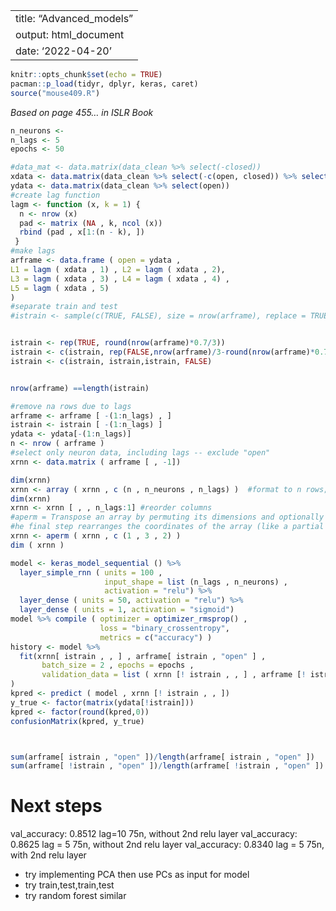--
title: "Advanced_models"
output: html_document
date: '2022-04-20'
---

```{r setup, include=FALSE}
knitr::opts_chunk$set(echo = TRUE)
pacman::p_load(tidyr, dplyr, keras, caret)
source("mouse409.R")
```






*Based on page 455... in ISLR Book*

```{r}
n_neurons <- 
n_lags <- 5
epochs <- 50

#data_mat <- data.matrix(data_clean %>% select(-closed))
xdata <- data.matrix(data_clean %>% select(-c(open, closed)) %>% select(1:25))
ydata <- data.matrix(data_clean %>% select(open))
#create lag function
lagm <- function (x, k = 1) {
  n <- nrow (x)
  pad <- matrix (NA , k, ncol (x))
  rbind (pad , x[1:(n - k), ])
 }
#make lags
arframe <- data.frame ( open = ydata ,
L1 = lagm ( xdata , 1) , L2 = lagm ( xdata , 2),
L3 = lagm ( xdata , 3) , L4 = lagm ( xdata , 4) ,
L5 = lagm ( xdata , 5)
)
#separate train and test
#istrain <- sample(c(TRUE, FALSE), size = nrow(arframe), replace = TRUE, prob = c(.7,.3))


istrain <- rep(TRUE, round(nrow(arframe)*0.7/3))
istrain <- c(istrain, rep(FALSE,nrow(arframe)/3-round(nrow(arframe)*0.7/3)))
istrain <- c(istrain, istrain,istrain, FALSE)


nrow(arframe) ==length(istrain)
```

```{r}

#remove na rows due to lags
arframe <- arframe [ -(1:n_lags) , ]
istrain <- istrain [ -(1:n_lags) ]
ydata <- ydata[-(1:n_lags)]
n <- nrow ( arframe )
#select only neuron data, including lags -- exclude "open"
xrnn <- data.matrix ( arframe [ , -1])

dim(xrnn)
xrnn <- array ( xrnn , c (n , n_neurons , n_lags) )  #format to n rows; number of neurons columns; number of lags layers
dim(xrnn)
xrnn <- xrnn [ , , n_lags:1] #reorder columns 
#aperm = Transpose an array by permuting its dimensions and optionally resizing it.
#he final step rearranges the coordinates of the array (like a partial transpose) into the format that the RNN module in keras expects
xrnn <- aperm ( xrnn , c (1 , 3 , 2) )
dim ( xrnn )

```


```{r}
model <- keras_model_sequential () %>%
  layer_simple_rnn ( units = 100 , 
                     input_shape = list (n_lags , n_neurons) ,
                     activation = "relu") %>%
  layer_dense ( units = 50, activation = "relu") %>% 
  layer_dense ( units = 1, activation = "sigmoid")
model %>% compile ( optimizer = optimizer_rmsprop() ,
                    loss = "binary_crossentropy",
                    metrics = c("accuracy") )
history <- model %>% 
  fit(xrnn[ istrain , , ] , arframe[ istrain , "open" ] ,
       batch_size = 2 , epochs = epochs ,
       validation_data = list ( xrnn [! istrain , , ] , arframe [! istrain , "open" ])
)
kpred <- predict ( model , xrnn [! istrain , , ])
y_true <- factor(matrix(ydata[!istrain]))
kpred <- factor(round(kpred,0))
confusionMatrix(kpred, y_true)



sum(arframe[ istrain , "open" ])/length(arframe[ istrain , "open" ])
sum(arframe[ !istrain , "open" ])/length(arframe[ !istrain , "open" ])
```

# Next steps 
val_accuracy: 0.8512 lag=10 75n, without 2nd relu layer
val_accuracy: 0.8625 lag = 5 75n, without 2nd relu layer
val_accuracy: 0.8340 lag = 5 75n, with 2nd relu layer

- try implementing PCA then use PCs as input for model
- try train,test,train,test
- try random forest similar 